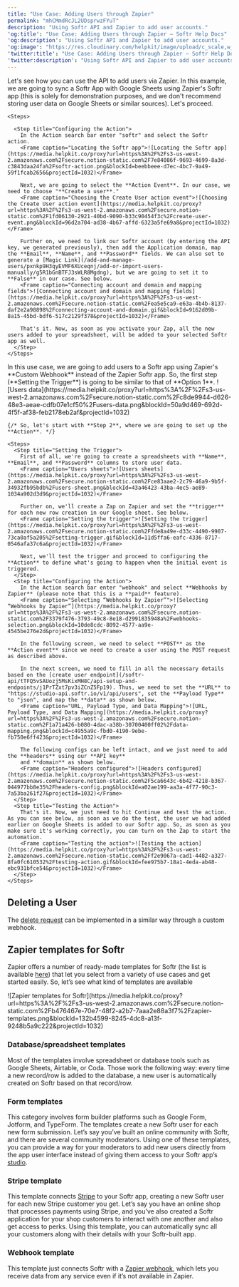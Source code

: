 ```yaml
---
title: "Use Case: Adding Users through Zapier"
permalink: "mhCMmdRcJL2UDsprwzFYuT"
description: "Using Softr API and Zapier to add user accounts."
'og:title': "Use Case: Adding Users through Zapier – Softr Help Docs"
'og:description': "Using Softr API and Zapier to add user accounts."
'og:image': "https://res.cloudinary.com/helpkit/image/upload/c_scale,w_700,q_auto/v1674219840/softrdocs_meta_OG_Image_Url_258f31c013.png"
'twitter:title': "Use Case: Adding Users through Zapier – Softr Help Docs"
'twitter:description': "Using Softr API and Zapier to add user accounts."
---
```


<Tabs>
  <Tab title="Option 1: Using Zapier's Softr app">
    Let's see how you can use the API to add users via Zapier. In this example, we are going to sync a Softr App with Google Sheets using Zapier's Softr app (this is solely for demonstration purposes, and we don't recommend storing user data on Google Sheets or similar sources). Let's proceed.

    <Steps>
      
      <Step title="Configuring the Action">
        In the Action search bar enter "softr" and select the Softr action.
        <Frame caption="Locating the Softr app">![Locating the Softr app](https://media.helpkit.co/proxy?url=https%3A%2F%2Fs3-us-west-2.amazonaws.com%2Fsecure.notion-static.com%2F7e84086f-9693-4699-8a3d-c3843daa24fa%2Fsoftr-action.png&blockId=beebbeee-d7ec-4bc7-9a49-59f1fcab2656&projectId=1032)</Frame>

        Next, we are going to select the **Action Event**. In our case, we need to choose "**Create a user**."
        <Frame caption="Choosing the Create User action event">![Choosing the Create User action event](https://media.helpkit.co/proxy?url=https%3A%2F%2Fs3-us-west-2.amazonaws.com%2Fsecure.notion-static.com%2F1fd06130-2921-40bd-9090-b33c90454f3c%2Fcreate-user-event.png&blockId=96d2a704-ad38-4b67-affd-6323a5fe69a8&projectId=1032)</Frame>

        Further on, we need to link our Softr account (by entering the API key, we generated previously), then add the Application domain, map the **Email**, **Name**, and **Password** fields. We can also set to generate a [Magic Link](/add-and-manage-users/pxnkp9H3qyEVMF6XUceqnj/add-or-import-users-manually/g5R1bGnBTFJ3sWLR8Mgdng), but we are going to set it to **False** in our case. See below.
        <Frame caption="Connecting account and domain and mapping fields">![Connecting account and domain and mapping fields](https://media.helpkit.co/proxy?url=https%3A%2F%2Fs3-us-west-2.amazonaws.com%2Fsecure.notion-static.com%2Fea5e5ca9-e63a-4b4b-8137-daf2e2a98898%2Fconnecting-account-and-domain.gif&blockId=9162d09b-8a15-45bd-bdf6-517c2129f378&projectId=1032)</Frame>

        That's it. Now, as soon as you activate your Zap, all the new users added to your spreadsheet, will be added to your selected Softr app as well.
      </Step>
    </Steps>
  </Tab>
  <Tab title="Option 2: Using custom webhook">
    In this use case, we are going to add users to a Softr app using Zapier's **Custom Webhook**
    instead of the Zapier Softr app. So, the first step (**Setting the Trigger**) is going to be similar to that of **Option 1**.
    <Frame caption="Users data">![Users data](https://media.helpkit.co/proxy?url=https%3A%2F%2Fs3-us-west-2.amazonaws.com%2Fsecure.notion-static.com%2Fc8de9944-d626-48e3-aeae-cdfb07e1cf50%2Fusers-data.png&blockId=50a9d469-692d-4f5f-af38-feb2178eb2af&projectId=1032)</Frame>

    {/* So, let's start with **Step 2**, where we are going to set up the **Action**. */}

    <Steps>
      <Step title="Setting the Trigger">
        First of all, we're going to create a spreadsheets with **Name**, **Email**, and **Password** columns to store user data.
        <Frame caption="Users sheets">![Users sheets](https://media.helpkit.co/proxy?url=https%3A%2F%2Fs3-us-west-2.amazonaws.com%2Fsecure.notion-static.com%2Fce83aae2-2c79-46a9-9b5f-34932fb95bdb%2Fusers-sheet.png&blockId=43a46423-43ba-4ec5-ae89-1034a902d3d9&projectId=1032)</Frame>

        Further on, we'll create a Zap on Zapier and set the **trigger** for each new row creation in our Google sheet. See below.
        <Frame caption="Setting the trigger">![Setting the trigger](https://media.helpkit.co/proxy?url=https%3A%2F%2Fs3-us-west-2.amazonaws.com%2Fsecure.notion-static.com%2Ffde8a49e-d33c-4490-9907-73ca0af5a205%2Fsetting-trigger.gif&blockId=11d5ffa6-eafc-4336-8717-0546afa37c6a&projectId=1032)</Frame>

        Next, we'll test the trigger and proceed to configuring the **Action** to define what's going to happen when the initial event is triggered.
      </Step>
      <Step title="Configuring the Action">
        In the Action search bar enter "webhook" and select **Webhooks by Zapier** (please note that this is a **paid** feature).
        <Frame caption="Selecting “Webhooks by Zapier”">![Selecting “Webhooks by Zapier”](https://media.helpkit.co/proxy?url=https%3A%2F%2Fs3-us-west-2.amazonaws.com%2Fsecure.notion-static.com%2F3379f476-3793-49c8-8e18-d2991835948a%2Fwebhooks-selection.png&blockId=10de8cdc-8092-4577-aa9e-4545be276e2d&projectId=1032)</Frame>

        In the following screen, we need to select **POST** as the **Action event** since we need to create a user using the POST request as described above.

        In the next screen, we need to fill in all the necessary details based on the [create user endpoint](/softr-api/tTFQ5vSAUozj5MsKixMH8C/api-setup-and-endpoints/j1PrTZxt7pv3iZCnZ5Fp19). Thus, we need to set the **URL** to "https://studio-api.softr.io/v1/api/users", set the **Payload Type** to "json", and map the **data** as shown below.
        <Frame caption="URL, Payload Type, and Data Mapping">![URL, Payload Type, and Data Mapping](https://media.helpkit.co/proxy?url=https%3A%2F%2Fs3-us-west-2.amazonaws.com%2Fsecure.notion-static.com%2F1a71a426-b080-4dac-a38b-30700400ff02%2Fdata-mapping.png&blockId=c4955a9c-fbd0-4190-9ebe-fb750e6ff423&projectId=1032)</Frame>

        The following configs can be left intact, and we just need to add the **headers** using our **API key**
        and **domain** as shown below.
        <Frame caption="Headers configured">![Headers configured](https://media.helpkit.co/proxy?url=https%3A%2F%2Fs3-us-west-2.amazonaws.com%2Fsecure.notion-static.com%2F5ca6643c-6b42-4218-b367-044977bb8e35%2Fheaders-config.png&blockId=a02ae199-aa3a-4f77-90c3-7a53ba261f27&projectId=1032)</Frame>
      </Step>
      <Step title="Testing the Action">
        That's it. Now, we just need to hit Continue and test the action. As you can see below, as soon as we do the test, the user we had added earlier on Google Sheets is added to our Softr app. So, as soon as you make sure it's working correctly, you can turn on the Zap to start the automation.
        <Frame caption="Testing the action">![Testing the action](https://media.helpkit.co/proxy?url=https%3A%2F%2Fs3-us-west-2.amazonaws.com%2Fsecure.notion-static.com%2Ff2e9067a-cad1-4482-a327-8fa0fc610532%2Ftesting-action.gif&blockId=fee975b7-18a1-4eda-ab48-ebc931bfce54&projectId=1032)</Frame>
      </Step>
    </Steps>
  </Tab>
</Tabs>

## **Deleting a User**

The [delete request](/softr-api/tTFQ5vSAUozj5MsKixMH8C/api-setup-and-endpoints/j1PrTZxt7pv3iZCnZ5Fp19) can be implemented in a similar way through a custom webhook.

## Zapier templates for Softr

Zapier offers a number of ready-made templates for Softr (the list is available [here](https://zapier.com/apps/softr/integrations)) that let you select from a variety of use cases and get started easily. So, let’s see what kind of templates are available
<Frame caption="Zapier templates for Softr">![Zapier templates for Softr](https://media.helpkit.co/proxy?url=https%3A%2F%2Fs3-us-west-2.amazonaws.com%2Fsecure.notion-static.com%2Fb476467e-70e7-48f2-a2b7-7aaa2e88a3f7%2Fzapier-templates.png&blockId=132b4599-8245-4dc8-a13f-9248b5a9c222&projectId=1032)</Frame>

### Database/spreadsheet templates

Most of the templates involve spreadsheet or database tools such as Google Sheets, Airtable, or Coda. Those work the following way: every time a new record/row is added to the database, a new user is automatically created on Softr based on that record/row.

### Form templates

This category involves form builder platforms such as Google Form, Jotform, and TypeForm. The templates create a new Softr user for each new form submission. Let’s say you’ve built an online community with Softr, and there are several community moderators. Using one of these templates, you can provide a way for your moderators to add new users directly from the app user interface instead of giving them access to your Softr app’s [studio](/5315870b0eb4473fb49dd13c97635d67).

### Stripe template

This template connects [Stripe](/integrations/etS18kJqm1fuD58KCsjC3z/stripe-checkout/iBomMEucRZtM2y6HuutYVC) to your Softr app, creating a new Softr user for each new Stripe customer you get. Let’s say you have an online shop that processes payments using Stripe, and you’ve also created a Softr application for your shop customers to interact with one another and also get access to perks. Using this template, you can automatically sync all your customers along with their details with your Softr-built app.

### Webhook template

This template just connects Softr with a [Zapier webhook](https://zapier.com/features/webhooks), which lets you receive data from any service even if it’s not available in Zapier.